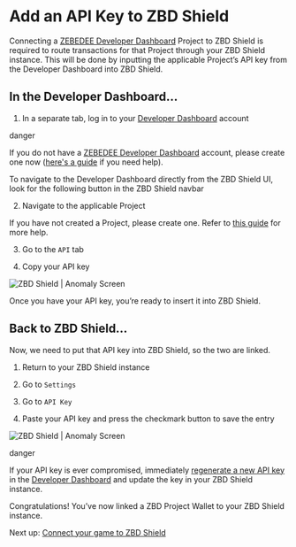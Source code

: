 # Add an API Key to ZBD Shield

Connecting a [ZEBEDEE Developer Dashboard](https://dashboard.zebedee.io) Project to ZBD Shield is required to route transactions for that Project through your ZBD Shield instance. This will be done by inputting the applicable Project’s API key from the Developer Dashboard into ZBD Shield.

## In the Developer Dashboard…[​](#in-the-developer-dashboard "Direct link to heading")

1.  In a separate tab, log in to your [Developer Dashboard](https://dashboard.zebedee.io) account

danger

If you do not have a [ZEBEDEE Developer Dashboard](https://dashboard.zebedee.io) account, please create one now ([here's a guide](/docs/dashboard/signup) if you need help).

<Tip>To navigate to the Developer Dashboard directly from the ZBD Shield UI, look for the following button in the ZBD Shield navbar</Tip>

2.  Navigate to the applicable Project

<Tip>If you have not created a Project, please create one. Refer to [this guide](/docs/dashboard/projects/create) for more help.</Tip>

3.  Go to the `API` tab
    
4.  Copy your API key
    

<Frame type="glass" caption="ZBD Shield | Anomaly Screen">
  <img src="https://docs.zebedee.io/img/v2/shield-copy-api-key.png" alt="ZBD Shield | Anomaly Screen" />
</Frame>
<br />

Once you have your API key, you’re ready to insert it into ZBD Shield.

## Back to ZBD Shield…[​](#back-to-zbd-shield "Direct link to heading")

Now, we need to put that API key into ZBD Shield, so the two are linked.

1.  Return to your ZBD Shield instance
    
2.  Go to `Settings`
    
3.  Go to `API Key`
    
4.  Paste your API key and press the checkmark button to save the entry
    

<Frame type="glass" caption="ZBD Shield | Anomaly Screen">
  <img src="https://docs.zebedee.io/img/v2/shield-input-api-key.png" alt="ZBD Shield | Anomaly Screen" />
</Frame>
<br />

danger

If your API key is ever compromised, immediately [regenerate a new API key](/docs/dashboard/projects/api) in the [Developer Dashboard](https://dashboard.zebedee.io) and update the key in your ZBD Shield instance.

Congratulations! You’ve now linked a ZBD Project Wallet to your ZBD Shield instance.

Next up: [Connect your game to ZBD Shield](/docs/zbd-shield/connect)